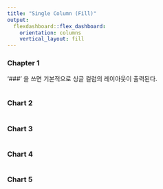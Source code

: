 ---
title: "Single Column (Fill)"
output: 
  flexdashboard::flex_dashboard:
    orientation: columns
    vertical_layout: fill
---


### Chapter 1

'###' 을 쓰면 기본적으로 싱글 컬럼의 레이아웃이 출력된다.
```{r}

```


### Chart 2

```{r}

```


### Chart 3

```{r}

```

### Chart 4

```{r}

```

### Chart 5

```{r}

```